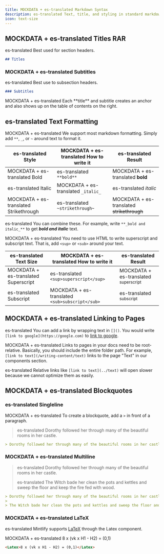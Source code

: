```yaml
---
title: MOCKDATA + es-translated Markdown Syntax
description: es-translated Text, title, and styling in standard markdown
icon: text-size
---
```


## MOCKDATA + es-translated Titles RAR
es-translated Best used for section headers.

```md
## Titles
```

### MOCKDATA + es-translated Subtitles
es-translated Best use to subsection headers.

```md
### Subtitles
```

<Tip>
  MOCKDATA + es-translated Each **title** and subtitle creates an anchor and also shows up on the table of contents on the right.
</Tip>

## es-translated Text Formatting
MOCKDATA + es-translated We support most markdown formatting. Simply add `**`, `_`, or `~` around text to format it.

| es-translated Style                    | MOCKDATA + es-translated How to write it | es-translated Result                       |
| -------------------------------------- | ---------------------------------------- | ------------------------------------------ |
| MOCKDATA + es-translated Bold          | es-translated `**bold**`                 | MOCKDATA + es-translated **bold**          |
| es-translated Italic                   | MOCKDATA + es-translated `_italic_`      | es-translated _italic_                     |
| MOCKDATA + es-translated Strikethrough | es-translated `~strikethrough~`          | MOCKDATA + es-translated ~~strikethrough~~ |

es-translated You can combine these. For example, write `**_bold and italic_**` to get **_bold and italic_** text.

MOCKDATA + es-translated You need to use HTML to write superscript and subscript text. That is, add `<sup>` or `<sub>` around your text.

| es-translated Text Size              | MOCKDATA + es-translated How to write it        | es-translated Result                            |
| ------------------------------------ | ----------------------------------------------- | ----------------------------------------------- |
| MOCKDATA + es-translated Superscript | es-translated `<sup>superscript</sup>`          | MOCKDATA + es-translated <sup>superscript</sup> |
| es-translated Subscript              | MOCKDATA + es-translated `<sub>subscript</sub>` | es-translated <sub>subscript</sub>              |

## MOCKDATA + es-translated Linking to Pages
es-translated You can add a link by wrapping text in `[]()`. You would write `[link to google](https://google.com)` to [link to google](https://google.com).

MOCKDATA + es-translated Links to pages in your docs need to be root-relative. Basically, you should include the entire folder path. For example, `[link to text](/writing-content/text)` links to the page "Text" in our components section.

es-translated Relative links like `[link to text](../text)` will open slower because we cannot optimize them as easily.

## MOCKDATA + es-translated Blockquotes

### es-translated Singleline
MOCKDATA + es-translated To create a blockquote, add a `>` in front of a paragraph.

> es-translated Dorothy followed her through many of the beautiful rooms in her castle.

```md
> Dorothy followed her through many of the beautiful rooms in her castle.
```

### MOCKDATA + es-translated Multiline
> es-translated Dorothy followed her through many of the beautiful rooms in her castle.
>
> es-translated The Witch bade her clean the pots and kettles and sweep the floor and keep the fire fed with wood.

```md
> Dorothy followed her through many of the beautiful rooms in her castle.
>
> The Witch bade her clean the pots and kettles and sweep the floor and keep the fire fed with wood.
```

### MOCKDATA + es-translated LaTeX
es-translated Mintlify supports [LaTeX](https://www.latex-project.org) through the Latex component.

MOCKDATA + es-translated <Latex>8 x (vk x H1 - H2) = (0,1)</Latex>

```md
<Latex>8 x (vk x H1 - H2) = (0,1)</Latex>
```